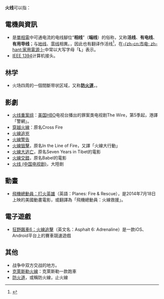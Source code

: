 '''火线'''可以指：

== 電機與資訊 ==
*是[[單相電|單相電]]中可通电流的电线腳位“'''相线'''”（'''端线'''）的俗称，又称'''活线'''、'''有电线'''、'''有用导线'''；与[[地线|地线]]、[[零线|零线]]相異。{{Lang-en|{{tsl|en|Live wire (electricity)|live wire}}}}，因此也有翻译作活线<ref>{{Cite web|title=新編生活與物理 : 學生園地|url=https://web.archive.org/web/20110116095657/http://sciencecity.oupchina.com.hk/npaw/student/chi/glossary/live_wire.htm|accessdate=2019-06-05|date=2011-01-16|work=web.archive.org}}</ref>，在[[家用電源列表|-{zh-cn:市电; zh-hant:家用電源;}-]]中常以大写字母「'''L'''」表示。
*[[IEEE_1394|IEEE 1394]]计算机接头。

== 林学 ==
* 火场四周的一個間斷带状区域，又称'''[[防火道|防火道]]'''，{{Lang-en|fire line}}。

== 影劇 ==
*[[火线重案组|火线重案组]]：[[美国|美国]][[HBO|HBO]]电视台播出的罪案类电视剧The Wire，第5季起，港譯「警網」。
*[[穿越火線|穿越火線]]：原名Cross Fire
*[[火線追兇|火線追兇]]
*[[火線警告|火線警告]]
*[[火線狙擊|火線狙擊]]，原名In the Line of Fire，又譯「火線大行動」
*[[火線大逃亡|火線大逃亡]]，原名Seven Years in Tibet的電影
*[[火線交錯|火線交錯]]，原名Babel的電影
*[[火线_(中国电视剧)|火线 (中国电视剧)]]，大陸剧

== 動畫 ==
*[[飛機總動員：打火英雄|飛機總動員：打火英雄]]（英語：Planes: Fire & Rescue），是2014年7月18日上映的美國動畫電影，或翻譯為「飛機總動員：火線救援」。

== 電子遊戲 ==
*[[狂野飆車6：火線追擊|狂野飆車6：火線追擊]]（英文名：Asphalt 6: Adrenaline）是一款iOS、Android平台上的賽車競速遊戲

== 其他 ==
* 战争中双方交战的地方。
* [[克萊斯勒火線|克萊斯勒火線]]：克萊斯勒一款跑車
* [[防火道|防火道]]，或稱防火線，止火線

{{消歧义|H|Cat=二字消歧义}}
